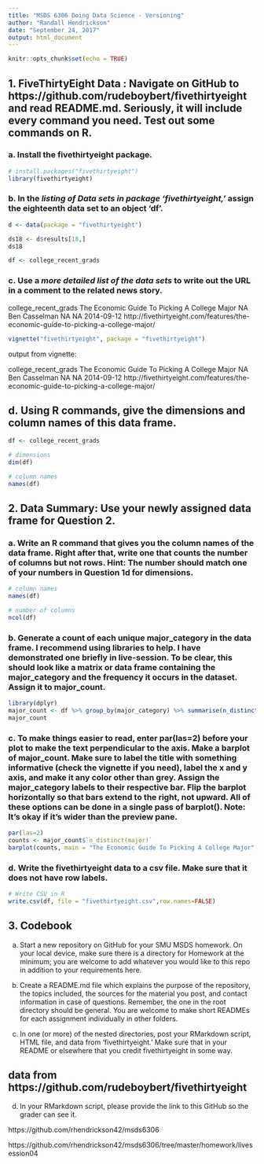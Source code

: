---
title: "MSDS 6306 Doing Data Science - Versioning"
author: "Randall Hendrickson"
date: "September 24, 2017"
output: html_document
---

```{r setup, include=FALSE}
knitr::opts_chunk$set(echo = TRUE)
```

## 1. FiveThirtyEight Data : Navigate on GitHub to https://github.com/rudeboybert/fivethirtyeight and read README.md. Seriously, it will include every command you need. Test out some commands on R.

### a. Install the fivethirtyeight package.

```{r FiveThirtyEight_1a }

# install.packages("fivethirtyeight")
library(fivethirtyeight)

```

### b. In the *listing of Data sets in package 'fivethirtyeight,'* assign the eighteenth data set to an object 'df'.


```{r FiveThirtyEight_1b }

d <- data(package = "fivethirtyeight")

ds18 <- d$results[18,]
ds18

df <- college_recent_grads

```

### c. Use a *more detailed list of the data sets* to write out the URL in a comment to the related news story.


college_recent_grads	The Economic Guide To Picking A College Major	NA	Ben Casselman	NA	NA	2014-09-12	http://fivethirtyeight.com/features/the-economic-guide-to-picking-a-college-major/


```{r FiveThirtyEight_1c}

vignette("fivethirtyeight", package = "fivethirtyeight")

```

output from vignette:

college_recent_grads	The Economic Guide To Picking A College Major	NA	Ben Casselman	NA	NA	2014-09-12	http://fivethirtyeight.com/features/the-economic-guide-to-picking-a-college-major/

## d. Using R commands, give the dimensions and column names of this data frame.

```{r FiveThirtyEight_1d}

df <- college_recent_grads

# dimensions
dim(df)

# column names
names(df)

```


## 2. Data Summary: Use your newly assigned data frame for Question 2.

### a. Write an R command that gives you the column names of the data frame. Right after that, write one that counts the number of columns but not rows. Hint: The number should match one of your numbers in Question 1d for dimensions.

```{r FiveThirtyEight_2a}

# column names
names(df)

# number of columns
ncol(df)

```

### b. Generate a count of each unique major_category in the data frame. I recommend using libraries to help. I have demonstrated one briefly in live-session. To be clear, this should look like a matrix or data frame containing the major_category and the frequency it occurs in the dataset. Assign it to major_count.



```{r FiveThirtyEight_2b}

library(dplyr)
major_count <- df %>% group_by(major_category) %>% summarise(n_distinct(major))
major_count

```



### c. To make things easier to read, enter par(las=2) before your plot to make the text perpendicular to the axis. Make a barplot of major_count. Make sure to label the title with something informative (check the vignette if you need), label the x and y axis, and make it any color other than grey. Assign the major_category labels to their respective bar. Flip the barplot horizontally so that bars extend to the right, not upward. All of these options can be done in a single pass of barplot(). Note: It's okay if it's wider than the preview pane.


```{r FiveThirtyEight_2c}

par(las=2)
counts <- major_count$`n_distinct(major)`
barplot(counts, main = "The Economic Guide To Picking A College Major", ylab = "major category", xlab = "distinct majors", names.arg = major_count$major_category, col.axis="red", col.lab = "blue", col.main = "green", horiz=T)

```


### d. Write the fivethirtyeight data to a csv file. Make sure that it does not have row labels.


```{r FiveThirtyEight_2d}

# Write CSV in R
write.csv(df, file = "fivethirtyeight.csv",row.names=FALSE)

```

## 3. Codebook

a. Start a new repository on GitHub for your SMU MSDS homework. On your local device, make sure there is a directory for Homework at the minimum; you are welcome to add whatever you would like to this repo in addition to your requirements here.

b. Create a README.md file which explains the purpose of the repository, the topics included, the sources for the material you post, and contact information in case of questions. Remember, the one in the root directory should be general. You are welcome to make short READMEs for each assignment individually in other folders.

c. In one (or more) of the nested directories, post your RMarkdown script, HTML file, and data from 'fivethirtyeight.' Make sure that in your README or elsewhere that you credit fivethirtyeight in some way.

## data from https://github.com/rudeboybert/fivethirtyeight



d. In your RMarkdown script, please provide the link to this GitHub so the grader can see it.

https://github.com/rhendrickson42/msds6306

https://github.com/rhendrickson42/msds6306/tree/master/homework/livesession04


